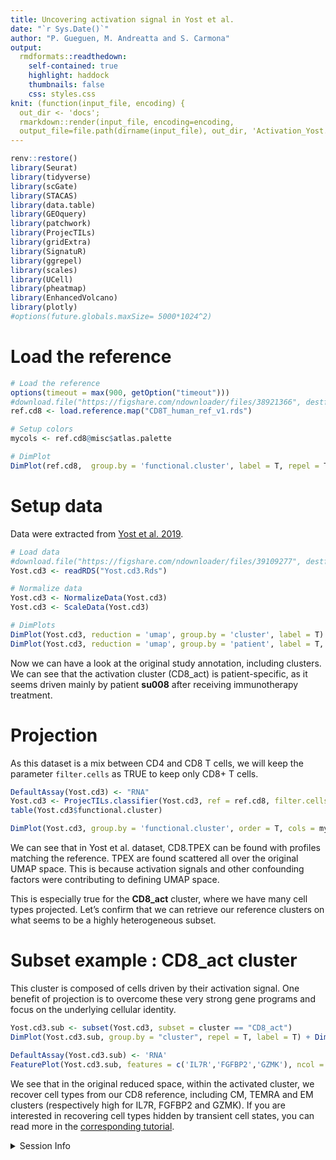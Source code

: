 ```yaml
---
title: Uncovering activation signal in Yost et al.
date: "`r Sys.Date()`"
author: "P. Gueguen, M. Andreatta and S. Carmona"
output:
  rmdformats::readthedown:
    self-contained: true
    highlight: haddock
    thumbnails: false
    css: styles.css
knit: (function(input_file, encoding) {
  out_dir <- 'docs';
  rmarkdown::render(input_file, encoding=encoding,
  output_file=file.path(dirname(input_file), out_dir, 'Activation_Yost.html'))})
---
```


```r
renv::restore()
library(Seurat)
library(tidyverse)
library(scGate)
library(STACAS)
library(data.table)
library(GEOquery)
library(patchwork)
library(ProjecTILs)
library(gridExtra)
library(SignatuR)
library(ggrepel)
library(scales)
library(UCell)
library(pheatmap)
library(EnhancedVolcano)
library(plotly)
#options(future.globals.maxSize= 5000*1024^2)
```

# Load the reference
```r
# Load the reference
options(timeout = max(900, getOption("timeout")))
#download.file("https://figshare.com/ndownloader/files/38921366", destfile = "CD8T_human_ref_v1.rds")
ref.cd8 <- load.reference.map("CD8T_human_ref_v1.rds")

# Setup colors
mycols <- ref.cd8@misc$atlas.palette

# DimPlot
DimPlot(ref.cd8,  group.by = 'functional.cluster', label = T, repel = T, cols = mycols) + theme(aspect.ratio = 1)
```

# Setup data

Data were extracted from [Yost et al. 2019](https://www.nature.com/articles/s41591-019-0522-3).
```r
# Load data
#download.file("https://figshare.com/ndownloader/files/39109277", destfile = "Yost.cd3.Rds")
Yost.cd3 <- readRDS("Yost.cd3.Rds")

# Normalize data
Yost.cd3 <- NormalizeData(Yost.cd3)
Yost.cd3 <- ScaleData(Yost.cd3)

# DimPlots
DimPlot(Yost.cd3, reduction = 'umap', group.by = 'cluster', label = T)
DimPlot(Yost.cd3, reduction = 'umap', group.by = 'patient', label = T, repel = T)
```

Now we can have a look at the original study annotation, including clusters. We can see that the activation cluster (CD8_act) is patient-specific, as it seems driven mainly by patient **su008** after receiving immunotherapy treatment.

# Projection

As this dataset is a mix between CD4 and CD8 T cells, we will keep the parameter `filter.cells` as TRUE to keep only CD8+ T cells.

```r
DefaultAssay(Yost.cd3) <- "RNA"
Yost.cd3 <- ProjecTILs.classifier(Yost.cd3, ref = ref.cd8, filter.cells = T, split.by = 'patient', ncores = 6)
table(Yost.cd3$functional.cluster)

DimPlot(Yost.cd3, group.by = 'functional.cluster', order = T, cols = mycols, label = T, repel = T)
```

We can see that in Yost et al. dataset, CD8.TPEX can be found with profiles matching the reference. TPEX are found scattered all over the original UMAP space. This is because activation signals and other confounding factors were contributing to defining UMAP space. 

This is especially true for the **CD8_act** cluster, where we have many cell types projected. Let's confirm that we can retrieve our reference clusters on what seems to be a highly heterogeneous subset.

# Subset example : **CD8_act** cluster

This cluster is composed of cells driven by their activation signal. One benefit of projection is to overcome these very strong gene programs and focus on the underlying cellular identity.

```r
Yost.cd3.sub <- subset(Yost.cd3, subset = cluster == "CD8_act")
DimPlot(Yost.cd3.sub, group.by = "cluster", repel = T, label = T) + DimPlot(Yost.cd3.sub, group.by = "functional.cluster", cols = mycols, repel = T, label = T)
```

```r
DefaultAssay(Yost.cd3.sub) <- 'RNA'
FeaturePlot(Yost.cd3.sub, features = c('IL7R','FGFBP2','GZMK'), ncol = 3, pt.size = 0.5, order = T, cols = pals::coolwarm()) & NoLegend()
```

We see that in the original reduced space, within the activated cluster, we recover cell types from our CD8 reference, including CM, TEMRA and EM clusters (respectively high for IL7R, FGFBP2 and GZMK). If you are interested in recovering cell types hidden by transient cell states, you can read more in the [corresponding tutorial](https://carmonalab.github.io/human_CD8_TIL_CaseStudies/Transient_gene_programs.html).

<details><summary style="display:list-item"> Session Info </summary>

```r
sessionInfo()
```

</details>